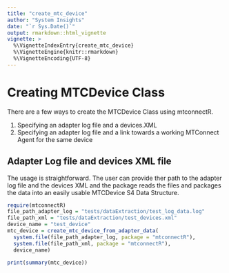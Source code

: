 ```yaml
---
title: "create_mtc_device"
author: "System Insights"
date: "`r Sys.Date()`"
output: rmarkdown::html_vignette
vignette: >
  %\VignetteIndexEntry{create_mtc_device}
  %\VignetteEngine{knitr::rmarkdown}
  %\VignetteEncoding{UTF-8}
---
```


# Creating MTCDevice Class

There are a few ways to create the MTCDevice Class using mtconnectR.

1. Specifying an adapter log file and a devices.XML
2. Specifying an adapter log file and a link towards a working MTConnect Agent for the same device

## Adapter Log file and devices XML file

The usage is straightforward. The user can provide ther path to the adapter log file and the devices XML and the package reads the files and packages the data into an easily usable MTCDevice S4 Data Structure.

```r
require(mtconnectR)
file_path_adapter_log = "tests/dataExtraction/test_log_data.log"
file_path_xml = "tests/dataExtraction/test_devices.xml"
device_name = "test_device"
mtc_device = create_mtc_device_from_adapter_data(
  system.file(file_path_adapter_log, package = "mtconnectR"),
  system.file(file_path_xml, package = "mtconnectR"),
  device_name)

print(summary(mtc_device))

```
